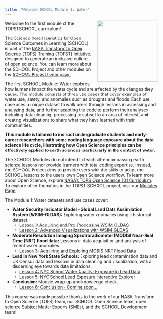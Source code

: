 ```yaml
---
title: "Welcome SCHOOL Module 1: Water"
---
```


<img src="https://raw.githubusercontent.com/ciesin-geospatial/TOPSTSCHOOL/main/images/TOPTSCHOOL-logo02.hi-res.png" align="right" height="200" style="padding-left: 15px; padding-bottom: 15px;"/>

Welcome to the first module of the TOPSTSCHOOL curriculum!

The Science Core Heuristics for Open Science Outcomes in Learning (SCHOOL) is part of the [NASA Transform to Open Science (TOPS)](https://nasa.github.io/Transform-to-Open-Science/) Training (TOPST) initiative, designed to generate an inclusive culture of open science. You can learn more about the SCHOOL Project and other modules on the [SCHOOL Project home page.](https://ciesin-geospatial.github.io/TOPSTSCHOOL/)

The first SCHOOL Module: Water explores how humans impact the water cycle and are affected by the changes they cause. The module consists of three use cases that cover examples of water use, safety, and anomalies such as droughts and floods. Each use case uses a unique dataset to walk users through lessons in accessing and analyzing data, and further adapting the code to perform their analyses including data cleaning, processing to subset to an area of interest, and creating visualizations to share what they have learned with their communities.

**This module is tailored to instruct undergraduate students and early-career researchers with some coding language exposure about the data science life cycle, illustrating how Open Science principles can be effectively applied to earth sciences, particularly in the context of water.**

The SCHOOL Modules do not intend to teach all-encompassing earth science lessons nor provide learners with total coding expertise. Instead, the SCHOOL Project aims to provide users with the skills to adapt the SCHOOL lessons to the users’ own Open Science workflow. To learn more about Open Science, explore [NASA's TOPS Open Science 101 Curriculum](https://openscience101.org/). To explore other thematics in the TOPST SCHOOL project, visit our [Modules Page](https://ciesin-geospatial.github.io/TOPSTSCHOOL/modules.html).



The Module 1: Water datasets and use cases cover:

-   **Water Security Indicator Model - Global Land Data Assimilation System (WSIM-GLDAS):** Exploring water anomalies using a historical dataset.
    -   [Lesson 1: Acquiring and Pre-Processing WSIM-GLDAS](https://ciesin-geospatial.github.io/TOPSTSCHOOL-module-1-water/wsim-gldas-acquisition.html)
    -   [Lesson 2: Advanced Visualizations with WSIM-GLDAS](https://ciesin-geospatial.github.io/TOPSTSCHOOL-module-1-water/wsim-gldas-vis.html)
-   **Moderate Resolution Imaging Spectroradiometer (MODIS) Near-Real Time (NRT) flood data:** Lessons in data acquisition and analysis of recent water anomalies.
    -   [Lesson 3: Acquiring and Exploring MODIS NRT Flood Data](https://ciesin-geospatial.github.io/TOPSTSCHOOL-module-1-water/lance-modis-nrt-global-flood-mcdwd-f3.html)
-   **Lead in New York State Schools:** Exploring lead contamination data and US Census data and lessons in data cleaning and visualization, with a discerning eye towards data limitations.
    -   [Lesson 4: NYC School Water Quality: Exposure to Lead Data](https://ciesin-geospatial.github.io/TOPSTSCHOOL-module-1-water/exposure_to_lead_in_schools_nys.html)
    -   [Lesson 5: NYC School Lead Exposure Interactive Explorer](https://topstschool.shinyapps.io/nyc-lead/)
-   **Conclusion:** Module wrap-up and knowledge check.
    -   [Lesson 6: Conclusion - Coming soon...]()

This course was made possible thanks to the work of our NASA Transform to Open Science (TOPS) team, our SCHOOL Open Science team, open science Subject Matter Experts (SMEs), and the SCHOOL Development team!